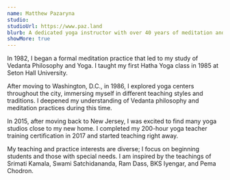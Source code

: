 ```yaml
---
name: Matthew Pazaryna
studio: 
studioUrl: https://www.paz.land
blurb: A dedicated yoga instructor with over 40 years of meditation and yoga experience. Drawing from extensive study in Vedanta philosophy and various traditions since 1982, Matthew creates an accessible and enriching practice environment.
showMore: true
---
```


In 1982, I began a formal meditation practice that led to my study of Vedanta Philosophy and Yoga. I taught my first Hatha Yoga class in 1985 at Seton Hall University.

After moving to Washington, D.C., in 1986, I explored yoga centers throughout the city, immersing myself in different teaching styles and traditions. I deepened my understanding of Vedanta philosophy and meditation practices during this time.

In 2015, after moving back to New Jersey, I was excited to find many yoga studios close to my new home. I completed my 200-hour yoga teacher training certification in 2017 and started teaching right away.

My teaching and practice interests are diverse; I focus on beginning students and those with special needs. I am inspired by the teachings of Srimati Kamala, Swami Satchidananda, Ram Dass, BKS Iyengar, and Pema Chodron.
